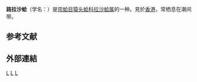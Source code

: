 {{Speciesbox 
| taxon = Lasaea rubra
| authority = [[乔治·蒙塔古|Montagu]], 1803
}}
'''路拉沙蛤'''（学名：''{{lang|la|Lasaea rubra}}''）是[[帘蛤目|帘蛤目]][[猿头蛤科|猿头蛤科]][[拉沙蛤属|拉沙蛤属]]的一种。見於[[香港|香港]]{{r|shell_3738|shelldoc_420090220110
}}，常栖息在潮间带。


== 参考文献 ==
{{reflist |refs=
<ref name="shell_3738">{{cite web
 |url=http://shell.sinica.edu.tw/chinese/shellbase_detail.php?science_no=3738
 |title=国际贝库：路拉沙蛤 |publisher=台湾贝类资料库
 |access-date=2009-08-11 |language=zh-hant }}</ref>
<ref name="shelldoc_420090220110">{{shelldoc_420090220110}}</ref>
}}

== 外部連結 ==
{{taxonbar}}
[[Category:1903年描述的动物|L]]
[[Category:拉沙蛤属|L]]
[[Category:大西洋軟體動物|L]]